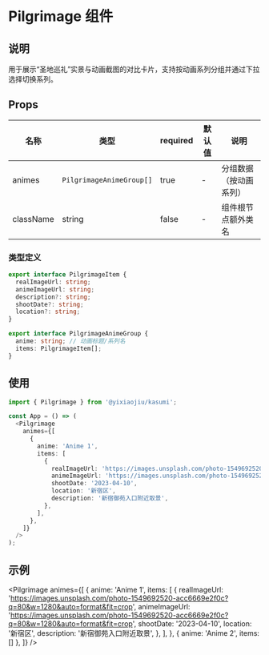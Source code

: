 # Pilgrimage 组件

## 说明

用于展示“圣地巡礼”实景与动画截图的对比卡片，支持按动画系列分组并通过下拉选择切换系列。

## Props

| 名称      | 类型                     | required | 默认值 | 说明                   |
| --------- | ------------------------ | -------- | ------ | ---------------------- |
| animes    | `PilgrimageAnimeGroup[]` | true     | -      | 分组数据（按动画系列） |
| className | string                   | false    | -      | 组件根节点额外类名     |

### 类型定义

```ts
export interface PilgrimageItem {
  realImageUrl: string;
  animeImageUrl: string;
  description?: string;
  shootDate?: string;
  location?: string;
}

export interface PilgrimageAnimeGroup {
  anime: string; // 动画标题/系列名
  items: PilgrimageItem[];
}
```

## 使用

```ts
import { Pilgrimage } from '@yixiaojiu/kasumi';

const App = () => (
  <Pilgrimage
    animes={[
      {
        anime: 'Anime 1',
        items: [
          {
            realImageUrl: 'https://images.unsplash.com/photo-1549692520-acc6669e2f0c?q=80&w=1280&auto=format&fit=crop',
            animeImageUrl: 'https://images.unsplash.com/photo-1549692520-acc6669e2f0c?q=80&w=1280&auto=format&fit=crop',
            shootDate: '2023-04-10',
            location: '新宿区',
            description: '新宿御苑入口附近取景',
          },
        ],
      },
    ]}
  />
);
```

## 示例


<Pilgrimage
  animes={[
    {
      anime: 'Anime 1',
      items: [
        {
          realImageUrl: 'https://images.unsplash.com/photo-1549692520-acc6669e2f0c?q=80&w=1280&auto=format&fit=crop',
          animeImageUrl: 'https://images.unsplash.com/photo-1549692520-acc6669e2f0c?q=80&w=1280&auto=format&fit=crop',
          shootDate: '2023-04-10',
          location: '新宿区',
          description: '新宿御苑入口附近取景',
        },
      ],
    },
    { anime: 'Anime 2', items: [] },
  ]}
/>
